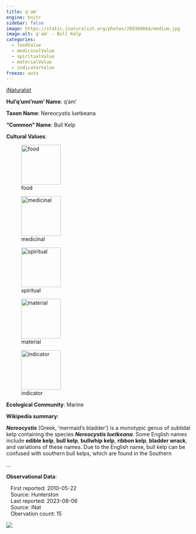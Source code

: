 ```yaml
---
title: q'am'
engine: knitr
sidebar: false
image: https://static.inaturalist.org/photos/289360664/medium.jpg
image-alt: q'am' - Bull Kelp
categories:
  - foodValue
  - medicinalValue
  - spiritualValue
  - materialValue
  - indicatorValue
freeze: auto
---
```


<div role="img" class="imerss-photo" style="background-image: url(https://static.inaturalist.org/photos/289360664/medium.jpg)" 
 alt="q'am' - Bull Kelp">
 <a href="https://www.inaturalist.org/taxa/120499" target="_blank" class="taxonDisplay-iNat-extern">iNaturalist<span class="external-link"></span></a>
</div>

**Hul'q'umi'num' Name**: q'am'



**Taxon Name**: Nereocystis luetkeana

**"Common" Name**: Bull Kelp

**Cultural Values**:

:::{layout-nrow=1}
![food](/files/food.svg){width=106px}

![medicinal](/files/medicinal.svg){width=106px}

![spiritual](/files/spiritual.svg){width=106px}

![material](/files/material.svg){width=106px}

![indicator](/files/indicator.svg){width=106px}
:::

**Ecological Community**: Marine

**Wikipedia summary**:
<p class="mw-empty-elt">
</p>

<p><i><b>Nereocystis</b></i> (Greek, 'mermaid's bladder') is a monotypic genus of subtidal kelp containing the species <i><b>Nereocystis luetkeana</b></i>. Some English names include <b>edible kelp</b>, <b>bull kelp</b>, <b>bullwhip kelp</b>, <b>ribbon kelp</b>,  <b>bladder wrack</b>, and variations of these names. Due to the English name, bull kelp can be confused with southern bull kelps, which are found in the Southern</p>...

**Observational Data**:

|    First reported: 2010-05-22

|    Source: Hunterston

|    Last reported: 2023-08-06

|    Source: iNat

|    Obervation count: 15

![](community_dist.png)

